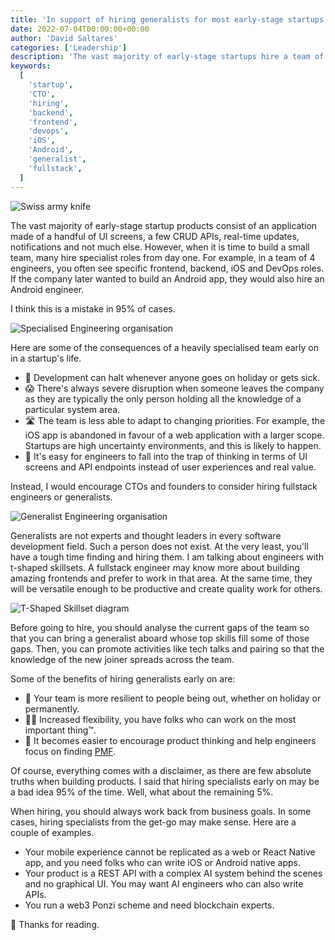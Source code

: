 ```yaml
---
title: 'In support of hiring generalists for most early-stage startups'
date: 2022-07-04T00:00:00+00:00
author: 'David Saltares'
categories: ['Leadership']
description: 'The vast majority of early-stage startups hire a team of specialists when they just need to build a web application. I think this is a mistake in 95% of cases. In this article I present the benefits of hiring specialists in most organisations.'
keywords:
  [
    'startup',
    'CTO',
    'hiring',
    'backend',
    'frontend',
    'devops',
    'iOS',
    'Android',
    'generalist',
    'fullstack',
  ]
---
```


![Swiss army knife](/img/swiss-army-knife.webp 'By Denise Jan on Unsplash')

The vast majority of early-stage startup products consist of an application made of a handful of UI screens, a few CRUD APIs, real-time updates, notifications and not much else. However, when it is time to build a small team, many hire specialist roles from day one. For example, in a team of 4 engineers, you often see specific frontend, backend, iOS and DevOps roles. If the company later wanted to build an Android app, they would also hire an Android engineer.

I think this is a mistake in 95% of cases.

![Specialised Engineering organisation](/img/generalists/specialised-org.webp)

Here are some of the consequences of a heavily specialised team early on in a startup's life.

- 🛑 Development can halt whenever anyone goes on holiday or gets sick.
- 😱 There's always severe disruption when someone leaves the company as they are typically the only person holding all the knowledge of a particular system area.
- 🛣️ The team is less able to adapt to changing priorities. For example, the iOS app is abandoned in favour of a web application with a larger scope. Startups are high uncertainty environments, and this is likely to happen.
- 🤔 It's easy for engineers to fall into the trap of thinking in terms of UI screens and API endpoints instead of user experiences and real value.

Instead, I would encourage CTOs and founders to consider hiring fullstack engineers or generalists.

![Generalist Engineering organisation](/img/generalists/generalist-org.webp)

Generalists are not experts and thought leaders in every software development field. Such a person does not exist. At the very least, you'll have a tough time finding and hiring them. I am talking about engineers with t-shaped skillsets. A fullstack engineer may know more about building amazing frontends and prefer to work in that area. At the same time, they will be versatile enough to be productive and create quality work for others.

![T-Shaped Skillset diagram](/img/generalists/t-shaped-skillset.webp)

Before going to hire, you should analyse the current gaps of the team so that you can bring a generalist aboard whose top skills fill some of those gaps. Then, you can promote activities like tech talks and pairing so that the knowledge of the new joiner spreads across the team.

Some of the benefits of hiring generalists early on are:

- 💪 Your team is more resilient to people being out, whether on holiday or permanently.
- 🧘‍♀️ Increased flexibility, you have folks who can work on the most important thing™.
- 🥅 It becomes easier to encourage product thinking and help engineers focus on finding [PMF](https://en.wikipedia.org/wiki/Product/market_fit).

Of course, everything comes with a disclaimer, as there are few absolute truths when building products. I said that hiring specialists early on may be a bad idea 95% of the time. Well, what about the remaining 5%.

When hiring, you should always work back from business goals. In some cases, hiring specialists from the get-go may make sense. Here are a couple of examples.

- Your mobile experience cannot be replicated as a web or React Native app, and you need folks who can write iOS or Android native apps.
- Your product is a REST API with a complex AI system behind the scenes and no graphical UI. You may want AI engineers who can also write APIs.
- You run a web3 Ponzi scheme and need blockchain experts.

🙌 Thanks for reading.
